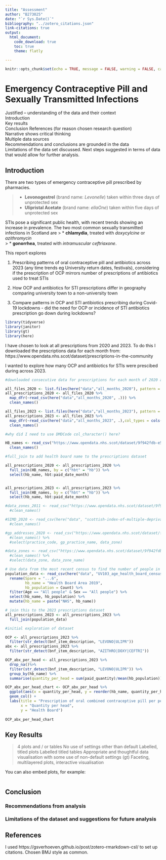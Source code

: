 ```yaml
---
title: "Assessment"
author: "B273025"
date: "`r Sys.Date()`"
bibliography: "../zotero_citations.json"
link-citations: true
output: 
  html_document: 
    code_download: true
    toc: true
    theme: flatly

---
```


```r
knitr::opts_chunk$set(echo = TRUE, message = FALSE, warning = FALSE, cache=FALSE)
```

# Emergency Contraceptive Pill and Sexually Transmitted Infections

Justified – understanding of the data and their context  
Introduction  
Key results   
Conclusion 
References (for reason chosen research question)  
Narrative shows critical thinking  
Multiple data sources   
Recommendations and conclusions are grounded in the data  
Limitations of the data set discussed. Next steps suggested in terms of data that would allow for further analysis.   

## Introduction 

There are two types of emergency contraceptive pill prescribed by pharmacies.

>* **Levonogestrel** (brand name: *Levonelle*) taken within three days of unprotected sex
>* **Ulipristal Acetate** (brand name: *ellaOne*) taken within five days of unprotected sex  

STIs pose a  significant public health, with recent trends showing an increase in prevalence. 
The two most common sexually transmitted infections in Scotland are 
> * **chlamydia**, treated with *doxycylcine* or *azithromycin*  
> * **gonorrhea**, treated with *intramuscular ceftriaxone*.  


This report explores 

1) Prescribing patterns of oral contraceptive pill and antibiotics across 2023 (any time trends eg University return dates, festivals), considering if the prescription of OCP mirrors number of prescriptions of antibiotics used to treat STIs

2) How OCP and antibiotics for STI prescriptions differ in geography comparing university town to a non-university town 

3) Compare patterns in OCP and STI antibiotics prescribing during Covid-19 lockdowns - did the need for OCP or incidence of STI antibiotics prescription go down during lockdowns?

```r
library(tidyverse)
library(janitor) 
library(gt) 
library(here)
```

I have chosen to look at all prescriptions from 2020 and 2023. To do this I downloaded the prescriptions data for each month from: https://www.opendata.nhs.scot/dataset/prescriptions-in-the-community  

I wanted to explore how many OCP and antibiotics for STIs were prescibed during across 2023.

```r
#downloaded consecutive data for prescriptions for each month of 2020 and each month of 2023 and placed them into a folder named all_months_2020 and all_months_2023 respectively. I then combined these files into one variable called all_prescriptions_2020 or all_prescriptions_2023.

all_files_2020 <- list.files(here("data","all_months_2020"), pattern = "csv")
all_prescriptions_2020 <- all_files_2020 %>% 
  map_dfr(~read_csv(here("data","all_months_2020", .))) %>% 
  clean_names()

all_files_2023 <- list.files(here("data","all_months_2023"), pattern = "csv")
all_prescriptions_2023 <- all_files_2023 %>% 
  map_dfr(~read_csv(here("data","all_months_2023", .),col_types = cols(DMDCode = col_character()))) %>% 
  clean_names()

#why did I need to use DMDCode col_character() here?

HB_names <- read_csv("https://www.opendata.nhs.scot/dataset/9f942fdb-e59e-44f5-b534-d6e17229cc7b/resource/652ff726-e676-4a20-abda-435b98dd7bdc/download/hb14_hb19.csv") %>% 
  clean_names()

#full_join to add health board name to the prescriptions dataset

all_prescriptions_2020 <- all_prescriptions_2020 %>% 
  full_join(HB_names, by = c("hbt" = "hb")) %>% 
  select(hb_name, hbt:paid_date_month)


all_prescriptions_2023 <- all_prescriptions_2023 %>% 
  full_join(HB_names, by = c("hbt" = "hb")) %>% 
  select(hb_name, hbt:paid_date_month)

#data_zones_2011 <- read_csv("https://www.opendata.nhs.scot/dataset/9f942fdb-e59e-44f5-b534-d6e17229cc7b/resource/395476ab-0720-4740-be07-ff4467141352/download/dz2011_codes_and_labels_21042020.csv") %>% 
  #clean_names()

#SIMD_2020 <- read_csv(here("data", "scottish-index-of-multiple-deprivation.csv")) %>%
  #clean_names()

#gp_addresses_2020 <- read_csv("https://www.opendata.nhs.scot/dataset/f23655c3-6e23-4103-a511-a80d998adb90/resource/42391720-7dcb-48a2-8070-b9d63b246ac6/download/practice_contactdetails_oct2020-open-data.csv") %>% 
  #clean_names() %>% 
  #select(practice_code, gp_practice_name, data_zone)

#data_zones <- read_csv("https://www.opendata.nhs.scot/dataset/9f942fdb-e59e-44f5-b534-d6e17229cc7b/resource/395476ab-0720-4740-be07-ff4467141352/download/dz2011_codes_and_labels_21042020.csv") %>% 
  #clean_names() %>% 
  #select(data_zone, data_zone_name)

# Use data from the most recent census to find the number of people in each healthboard 
population_data <- read_csv(here("data", "UV103_age_health_board_census.csv"), skip = 10) %>% 
  rename(Spare = "...6",
         hb_name = "Health Board Area 2019",
         hb_population = Count) %>% 
  filter(Age == "All people" & Sex == "All people") %>% 
  select(hb_name, hb_population) %>% 
  mutate(hb_name = paste("NHS", hb_name))

# join this to the 2023 prescriptions dataset 
all_prescriptions_2023 <- all_prescriptions_2023 %>% 
  full_join(population_data)

#initial exploration of dataset

OCP <- all_prescriptions_2023 %>% 
  filter(str_detect(bnf_item_description, "LEVONO|ULIPR"))
abx <- all_prescriptions_2023 %>% 
  filter(str_detect(bnf_item_description, "AZITHRO|DOXY|CEFTRI"))

OCP_abx_per_head <- all_prescriptions_2023 %>% 
  drop_na()%>% 
  filter(str_detect(bnf_item_description, "LEVONO|ULIPR")) %>% 
  group_by(hb_name) %>% 
  summarise(quantity_per_head = sum(paid_quantity)/mean(hb_population))

OCP_abx_per_head_chart <- OCP_abx_per_head %>% 
  ggplot(aes(x = quantity_per_head, y = reorder(hb_name, quantity_per_head))) +
  geom_col() +
  labs(title = "Prescription of oral combined contraceptive pill per person in each health board",
       x = "Quantity per head",
       y = "Health Board")
 
OCP_abx_per_head_chart

```


## Key Results 


>4 plots and / or tables 
No use of settings other than default 
Labelled, titled plots 
Labelled titled tables 
Appropriate and thoughtful data visualisation with some use of non-default settings (gt)
Faceting, multilayered plots, interactive visualisation 

You can also embed plots, for example:

```r

```

## Conclusion 

### Recommendations from analysis 

### Limitations of the dataset and suggestions for future analysis


## References 
I used https://gsverhoeven.github.io/post/zotero-rmarkdown-csl/ to set up citations. Chosen BMJ style as common. 

